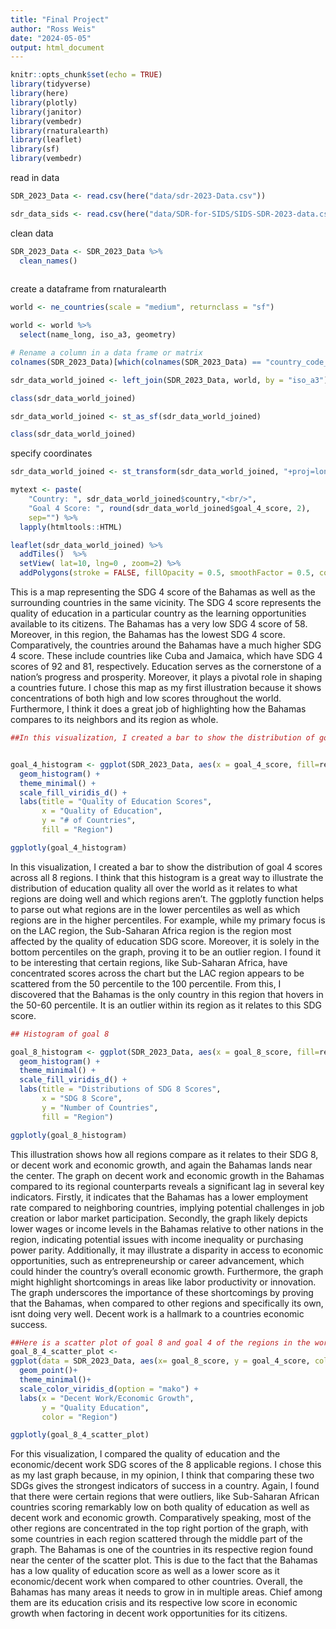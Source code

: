 ```yaml
---
title: "Final Project"
author: "Ross Weis"
date: "2024-05-05"
output: html_document
---
```


```r
knitr::opts_chunk$set(echo = TRUE)
library(tidyverse)
library(here)
library(plotly)
library(janitor)
library(vembedr)
library(rnaturalearth)
library(leaflet)
library(sf)
library(vembedr)

```

read in data


```r
SDR_2023_Data <- read.csv(here("data/sdr-2023-Data.csv"))
```

```r
sdr_data_sids <- read.csv(here("data/SDR-for-SIDS/SIDS-SDR-2023-data.csv"))
```

clean data



```r
SDR_2023_Data <- SDR_2023_Data %>% 
  clean_names()
  

```

create a dataframe from rnaturalearth
```r
world <- ne_countries(scale = "medium", returnclass = "sf")
```

```r
world <- world %>% 
  select(name_long, iso_a3, geometry)
```

```r
# Rename a column in a data frame or matrix
colnames(SDR_2023_Data)[which(colnames(SDR_2023_Data) == "country_code_iso3")] <- "iso_a3"
```

```r
sdr_data_world_joined <- left_join(SDR_2023_Data, world, by = "iso_a3")

class(sdr_data_world_joined)

sdr_data_world_joined <- st_as_sf(sdr_data_world_joined)

class(sdr_data_world_joined)

```
specify coordinates

```r
sdr_data_world_joined <- st_transform(sdr_data_world_joined, "+proj=longlat +datum=WGS84")
```


```r
mytext <- paste(
    "Country: ", sdr_data_world_joined$country,"<br/>", 
    "Goal 4 Score: ", round(sdr_data_world_joined$goal_4_score, 2), 
    sep="") %>%
  lapply(htmltools::HTML)

leaflet(sdr_data_world_joined) %>% 
  addTiles()  %>% 
  setView( lat=10, lng=0 , zoom=2) %>%
  addPolygons(stroke = FALSE, fillOpacity = 0.5, smoothFactor = 0.5, color = ~colorQuantile("YlOrRd", goal_4_score)(goal_4_score), label = mytext)
```
This is a map representing the SDG 4 score of the Bahamas as well as the surrounding countries in the same vicinity. The SDG 4 score represents the quality of education in a particular country as the learning opportunities available to its citizens.  The Bahamas has a very low SDG 4 score of 58.  Moreover, in this region, the Bahamas has the lowest SDG 4 score. Comparatively, the countries around the Bahamas have a much higher SDG 4 score.  These include countries like Cuba and Jamaica, which have SDG 4 scores of 92 and 81, respectively. Education serves as the cornerstone of a nation's progress and prosperity. Moreover, it plays a pivotal role in shaping a countries future. I chose this map as my first illustration because it shows concentrations of both high and low scores throughout the world. Furthermore, I think it does a great job of highlighting how the Bahamas compares to its neighbors and its region as whole.



```r

##In this visualization, I created a bar to show the distribution of goal 4 scores across all 8 regions.


goal_4_histogram <- ggplot(SDR_2023_Data, aes(x = goal_4_score, fill=regions_used_for_the_sdr)) +
  geom_histogram() +
  theme_minimal() +
  scale_fill_viridis_d() +
  labs(title = "Quality of Education Scores",
       x = "Quality of Education",
       y = "# of Countries",
       fill = "Region")

ggplotly(goal_4_histogram)
```
In this visualization, I created a bar to show the distribution of goal 4 scores across all 8 regions. I think that this histogram is a great way to illustrate the distribution of education quality all over the world as it relates to what regions are doing well and which regions aren't.  The ggplotly function helps to parse out what regions are in the lower percentiles as well as which regions are in the higher percentiles.  For example, while my primary focus is on the LAC region, the Sub-Saharan Africa region is the region most affected by the quality of education SDG score.  Moreover, it is solely in the bottom percentiles on the graph, proving it to be an outlier region. I found it to be interesting that certain regions, like Sub-Saharan Africa, have concentrated scores across the chart but the LAC region appears to be scattered from the 50 percentile to the 100 percentile. From this, I discovered that the Bahamas is the only country in this region that hovers in the 50-60 percentile. It is an outlier within its region as it relates to this SDG score.



```r
## Histogram of goal 8

goal_8_histogram <- ggplot(SDR_2023_Data, aes(x = goal_8_score, fill=regions_used_for_the_sdr)) +
  geom_histogram() +
  theme_minimal() +
  scale_fill_viridis_d() +
  labs(title = "Distributions of SDG 8 Scores",
       x = "SDG 8 Score",
       y = "Number of Countries",
       fill = "Region")

ggplotly(goal_8_histogram)
```

This illustration shows how all regions compare as it relates to their SDG 8, or decent work and economic growth, and again the Bahamas lands near the center. The graph on decent work and economic growth in the Bahamas compared to its regional counterparts reveals a significant lag in several key indicators. Firstly, it indicates that the Bahamas has a lower employment rate compared to neighboring countries, implying potential challenges in job creation or labor market participation. Secondly, the graph likely depicts lower wages or income levels in the Bahamas relative to other nations in the region, indicating potential issues with income inequality or purchasing power parity. Additionally, it may illustrate a disparity in access to economic opportunities, such as entrepreneurship or career advancement, which could hinder the country's overall economic growth. Furthermore, the graph might highlight shortcomings in areas like labor productivity or innovation. The graph underscores the importance of these shortcomings by proving that the Bahamas, when compared to other regions and specifically its own, isnt doing very well. Decent work is a hallmark to a countries economic success.




```r
##Here is a scatter plot of goal 8 and goal 4 of the regions in the world
goal_8_4_scatter_plot <- 
ggplot(data = SDR_2023_Data, aes(x= goal_8_score, y = goal_4_score, color = regions_used_for_the_sdr, label = country)) +
  geom_point()+
  theme_minimal()+
  scale_color_viridis_d(option = "mako") +
  labs(x = "Decent Work/Economic Growth",
       y = "Quality Education",
       color = "Region")

ggplotly(goal_8_4_scatter_plot)

```

For this visualization, I compared the quality of education and the economic/decent work SDG scores of the 8 applicable regions. I chose this as my last graph because, in my opinion, I think that comparing these two SDGs gives the strongest indicators of success in a country. Again, I found that there were certain regions that were outliers, like Sub-Saharan African countries scoring remarkably low on both quality of education as well as decent work and economic growth. Comparatively speaking, most of the other regions are concentrated in the top right portion of the graph, with some countries in each region scattered through the middle part of the graph. The Bahamas is one of the countries in its respective region found near the center of the scatter plot.  This is due to the fact that the Bahamas has a low quality of education score as well as a lower score as it economic/decent work when compared to other countries. Overall, the Bahamas has many areas it needs to grow in in multiple areas.  Chief among them are its education crisis and its respective low score in economic growth when factoring in decent work opportunities for its citizens. 





